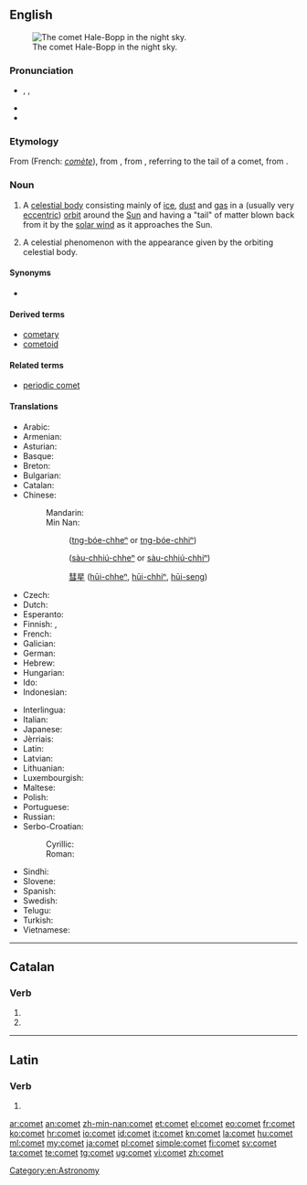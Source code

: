 ==English==
{{wikipedia}}
[[Image:Comet-Hale-Bopp-29-03-1997 hires adj.jpg|thumb|right|The comet Hale-Bopp in the night sky.]]

===Pronunciation===
* {{enPR|kŏm'ət}}, {{IPA|/ˈkɒmət/}}, {{X-SAMPA|/"kQm@t/}}
* {{audio|en-us-comet.ogg|Audio (US)}}
* {{rhymes|ɒmɪt}}

===Etymology===
From {{etyl|fro}} {{term|comete|lang=fro}} (French: ''[[comète]]''), from {{etyl|la}} {{term|cometa|lang=la}}, from {{etyl|grc}} {{term|κομήτης||longhaired|sc=polytonic|tr=komētēs|lang=grc}}, referring to the tail of a comet, from {{term|κόμη||hair|sc=polytonic|tr=komē|lang=grc}}.

===Noun===
{{en-noun}}

# {{astronomy}} A [[celestial body]] consisting mainly of [[ice]], [[dust]] and [[gas]] in a (usually very [[eccentric]]) [[orbit]] around the [[Sun]] and having a "tail" of matter blown back from it by the [[solar wind]] as it approaches the Sun.
# A celestial phenomenon with the appearance given by the orbiting celestial body.

====Synonyms====
* {{l|en|faxed star}}

====Derived terms====
* [[cometary]]
* [[cometoid]]

====Related terms====
* [[periodic comet]]

====Translations====
{{trans-top|a celestial body, generally with a tail}}
* Arabic: {{t|ar|مذنب|m|tr=mudhánnab}}
* Armenian: {{t-|hy|գիսաստղ|tr=gisastġ}}
* Asturian: {{t|ast|cometa|m}}
* Basque: {{t|eu|kometa}}
* Breton: {{t|br|steredenn-lostek|f}}
* Bulgarian: {{t-|bg|комета|f|tr=kométa}}
* Catalan: {{t|ca|cometa|m}}
* Chinese:
*: Mandarin: {{t-|cmn|彗星|tr=huìxīng|sc=Hani}}
*: Min Nan:
*:: {{zh-ts|[[長尾星]]|[[长尾星]]}} ([[tn̂g-bóe-chheⁿ|tn{{unicode|̂}}g-bóe-chheⁿ]] or [[tn̂g-bóe-chhiⁿ|tn{{unicode|̂}}g-bóe-chhiⁿ]])
*:: {{zh-ts|[[掃帚星]]|[[扫帚星]]}} ([[sàu-chhiú-chheⁿ]] or [[sàu-chhiú-chhiⁿ]])
*:: [[彗星]] ([[hūi-chheⁿ]], [[hūi-chhiⁿ]], [[hūi-seng]])
* Czech: {{t+|cs|kometa|f}}
* Dutch: {{t+|nl|komeet|m}}
* Esperanto: {{t-|eo|kometo|xs=Esperanto}}
* Finnish: {{t|fi|komeetta}} {{qualifier|scientific}}, {{t|fi|pyrstötähti}} {{qualifier|old, colloquial}}
* French: {{t+|fr|comète|f}}
* Galician: {{t|gl|cometa|m}}
* German: {{t+|de|Komet|m}}
* Hebrew: {{t|he|שביט|tr=shavyt'|m}}
* Hungarian: {{t+|hu|üstökös}}
* Ido: {{t|io|kometo}}
* Indonesian: {{t+|id|komet|xs=Indonesian}}
{{trans-mid}}
* Interlingua: {{t|ia|cometa}}
* Italian: {{t+|it|cometa|f}}
* Japanese: {{t+|ja|彗星|tr=すいせい, suisei}}
* Jèrriais: {{tø|roa-jer|conmète|f}}
* Latin: {{t-|la|cometes|m}}
* Latvian: {{t|lv|komēta|f}}
* Lithuanian: {{t-|lt|kometa|f|xs=Lithuanian}}
* Luxembourgish: {{t|lb|Koméit|m}}
* Maltese: {{t-|mt|kometa|f|xs=Maltese}}
* Polish: {{t+|pl|kometa|f}}
* Portuguese: {{t+|pt|cometa|m}}
* Russian: {{t+|ru|комета|f|tr=kométa}}
* Serbo-Croatian:
*: Cyrillic: {{t|sh|комета|f}}
*: Roman: {{t|sh|kometa|f}}
* Sindhi: {{t|sd|پُڇُڙُ تارو|tr=puchhurru taarow|m}}
* Slovene: {{t+|sl|komet|m}}
* Spanish: {{t+|es|cometa|m}}
* Swedish: {{t+|sv|komet|c}}
* Telugu: {{t|te|తోకచుక్క|tr=toekachukka}}
* Turkish: {{t|tr|kuyruklu yıldız}}
* Vietnamese: {{t+|vi|sao chổi|xs=Vietnamese}}
{{trans-bottom}}

[[Category:en:Astronomy]]

----

==Catalan==

===Verb===
{{head|ca|verb form}}

# {{ca-verb form of|p=3|n=sg|t=pres|m=ind|cometre}}
# {{ca-verb form of|p=2|n=sg|m=impr|cometre}}

----

==Latin==

===Verb===
{{la-verb-form|cōmet}}

# {{conjugation of|como|cōmō|3|s|fut|act|ind|lang=la}}

[[ar:comet]]
[[an:comet]]
[[zh-min-nan:comet]]
[[et:comet]]
[[el:comet]]
[[eo:comet]]
[[fr:comet]]
[[ko:comet]]
[[hr:comet]]
[[io:comet]]
[[id:comet]]
[[it:comet]]
[[kn:comet]]
[[la:comet]]
[[hu:comet]]
[[ml:comet]]
[[my:comet]]
[[ja:comet]]
[[pl:comet]]
[[simple:comet]]
[[fi:comet]]
[[sv:comet]]
[[ta:comet]]
[[te:comet]]
[[tg:comet]]
[[ug:comet]]
[[vi:comet]]
[[zh:comet]]